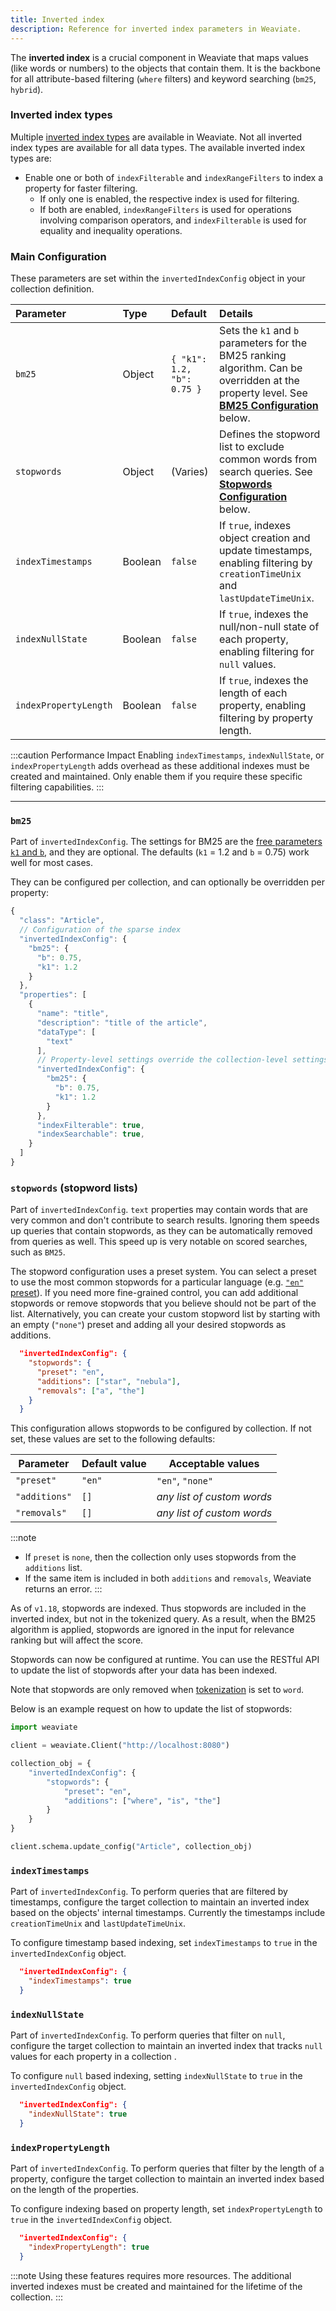 ```yaml
---
title: Inverted index
description: Reference for inverted index parameters in Weaviate.
---
```



The **inverted index** is a crucial component in Weaviate that maps values (like words or numbers) to the objects that contain them. It is the backbone for all attribute-based filtering (`where` filters) and keyword searching (`bm25`, `hybrid`).

### Inverted index types

Multiple [inverted index types](../../concepts/indexing/inverted-index.md) are available in Weaviate. Not all inverted index types are available for all data types. The available inverted index types are:


<InvertedIndexTypesSummary />

- Enable one or both of `indexFilterable` and `indexRangeFilters` to index a property for faster filtering.
  - If only one is enabled, the respective index is used for filtering.
  - If both are enabled, `indexRangeFilters` is used for operations involving comparison operators, and `indexFilterable` is used for equality and inequality operations.

### Main Configuration

These parameters are set within the `invertedIndexConfig` object in your collection definition.

| Parameter             | Type    | Default                    | Details                                                                                                                                                            |
| :-------------------- | :------ | :------------------------- | :----------------------------------------------------------------------------------------------------------------------------------------------------------------- |
| `bm25`                | Object  | `{ "k1": 1.2, "b": 0.75 }` | Sets the `k1` and `b` parameters for the BM25 ranking algorithm. Can be overridden at the property level. See [**BM25 Configuration**](#bm25-configuration) below. |
| `stopwords`           | Object  | (Varies)                   | Defines the stopword list to exclude common words from search queries. See [**Stopwords Configuration**](#stopwords-configuration) below.                          |
| `indexTimestamps`     | Boolean | `false`                    | If `true`, indexes object creation and update timestamps, enabling filtering by `creationTimeUnix` and `lastUpdateTimeUnix`.                                       |
| `indexNullState`      | Boolean | `false`                    | If `true`, indexes the null/non-null state of each property, enabling filtering for `null` values.                                                                 |
| `indexPropertyLength` | Boolean | `false`                    | If `true`, indexes the length of each property, enabling filtering by property length.                                                                             |

:::caution Performance Impact
Enabling `indexTimestamps`, `indexNullState`, or `indexPropertyLength` adds overhead as these additional indexes must be created and maintained. Only enable them if you require these specific filtering capabilities.
:::

---

### `bm25`

Part of `invertedIndexConfig`. The settings for BM25 are the [free parameters `k1` and `b`](https://en.wikipedia.org/wiki/Okapi_BM25#The_ranking_function), and they are optional. The defaults (`k1` = 1.2 and `b` = 0.75) work well for most cases.

They can be configured per collection, and can optionally be overridden per property:

```js
{
  "class": "Article",
  // Configuration of the sparse index
  "invertedIndexConfig": {
    "bm25": {
      "b": 0.75,
      "k1": 1.2
    }
  },
  "properties": [
    {
      "name": "title",
      "description": "title of the article",
      "dataType": [
        "text"
      ],
      // Property-level settings override the collection-level settings
      "invertedIndexConfig": {
        "bm25": {
          "b": 0.75,
          "k1": 1.2
        }
      },
      "indexFilterable": true,
      "indexSearchable": true,
    }
  ]
}
```

### `stopwords` (stopword lists)

Part of `invertedIndexConfig`. `text` properties may contain words that are very common and don't contribute to search results. Ignoring them speeds up queries that contain stopwords, as they can be automatically removed from queries as well. This speed up is very notable on scored searches, such as `BM25`.

The stopword configuration uses a preset system. You can select a preset to use the most common stopwords for a particular language (e.g. [`"en"` preset](https://github.com/weaviate/weaviate/blob/main/adapters/repos/db/inverted/stopwords/presets.go)). If you need more fine-grained control, you can add additional stopwords or remove stopwords that you believe should not be part of the list. Alternatively, you can create your custom stopword list by starting with an empty (`"none"`) preset and adding all your desired stopwords as additions.

```json
  "invertedIndexConfig": {
    "stopwords": {
      "preset": "en",
      "additions": ["star", "nebula"],
      "removals": ["a", "the"]
    }
  }
```

This configuration allows stopwords to be configured by collection. If not set, these values are set to the following defaults:

| Parameter     | Default value | Acceptable values          |
| ------------- | ------------- | -------------------------- |
| `"preset"`    | `"en"`        | `"en"`, `"none"`           |
| `"additions"` | `[]`          | _any list of custom words_ |
| `"removals"`  | `[]`          | _any list of custom words_ |

:::note

- If `preset` is `none`, then the collection only uses stopwords from the `additions` list.
- If the same item is included in both `additions` and `removals`, Weaviate returns an error.
  :::

As of `v1.18`, stopwords are indexed. Thus stopwords are included in the inverted index, but not in the tokenized query. As a result, when the BM25 algorithm is applied, stopwords are ignored in the input for relevance ranking but will affect the score.

Stopwords can now be configured at runtime. You can use the RESTful API to <SkipLink href="/weaviate/api/rest#tag/schema/put/schema/%7BclassName%7D">update</SkipLink> the list of stopwords after your data has been indexed.

Note that stopwords are only removed when [tokenization](#tokenization) is set to `word`.

Below is an example request on how to update the list of stopwords:

```python
import weaviate

client = weaviate.Client("http://localhost:8080")

collection_obj = {
    "invertedIndexConfig": {
        "stopwords": {
            "preset": "en",
            "additions": ["where", "is", "the"]
        }
    }
}

client.schema.update_config("Article", collection_obj)
```

### `indexTimestamps`

Part of `invertedIndexConfig`. To perform queries that are filtered by timestamps, configure the target collection to maintain an inverted index based on the objects' internal timestamps. Currently the timestamps include `creationTimeUnix` and `lastUpdateTimeUnix`.

To configure timestamp based indexing, set `indexTimestamps` to `true` in the `invertedIndexConfig` object.

```json
  "invertedIndexConfig": {
    "indexTimestamps": true
  }
```

### `indexNullState`

Part of `invertedIndexConfig`. To perform queries that filter on `null`, configure the target collection to maintain an inverted index that tracks `null` values for each property in a collection .

To configure `null` based indexing, setting `indexNullState` to `true` in the `invertedIndexConfig` object.

```json
  "invertedIndexConfig": {
    "indexNullState": true
  }
```

### `indexPropertyLength`

Part of `invertedIndexConfig`. To perform queries that filter by the length of a property, configure the target collection to maintain an inverted index based on the length of the properties.

To configure indexing based on property length, set `indexPropertyLength` to `true` in the `invertedIndexConfig` object.

```json
  "invertedIndexConfig": {
    "indexPropertyLength": true
  }
```

:::note
Using these features requires more resources. The additional inverted indexes must be created and maintained for the lifetime of the collection.
:::
